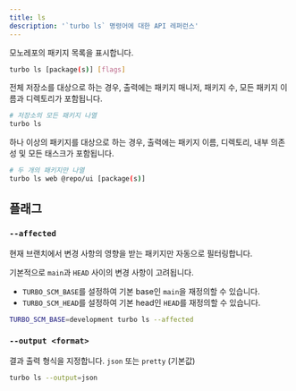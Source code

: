 ```yaml
---
title: ls
description: '`turbo ls` 명령어에 대한 API 레퍼런스'
---
```



모노레포의 패키지 목록을 표시합니다.

```bash title="Terminal"
turbo ls [package(s)] [flags]
```

전체 저장소를 대상으로 하는 경우, 출력에는 패키지 매니저, 패키지 수, 모든 패키지 이름과 디렉토리가 포함됩니다.

```bash title="Terminal"
# 저장소의 모든 패키지 나열
turbo ls
```

하나 이상의 패키지를 대상으로 하는 경우, 출력에는 패키지 이름, 디렉토리, 내부 의존성 및 모든 태스크가 포함됩니다.

```bash title="Terminal"
# 두 개의 패키지만 나열
turbo ls web @repo/ui [package(s)]
```

## 플래그

### `--affected`

현재 브랜치에서 변경 사항의 영향을 받는 패키지만 자동으로 필터링합니다.

기본적으로 `main`과 `HEAD` 사이의 변경 사항이 고려됩니다.

- `TURBO_SCM_BASE`를 설정하여 기본 base인 `main`을 재정의할 수 있습니다.
- `TURBO_SCM_HEAD`를 설정하여 기본 head인 `HEAD`를 재정의할 수 있습니다.

```bash title="Terminal"
TURBO_SCM_BASE=development turbo ls --affected
```

### `--output <format>` <ExperimentalBadge />

결과 출력 형식을 지정합니다. `json` 또는 `pretty` (기본값)

```bash title="Terminal"
turbo ls --output=json
```
